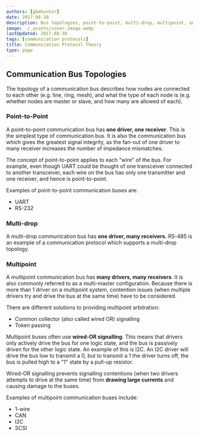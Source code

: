 ```yaml
---
authors: [gbmhunter]
date: 2017-08-30
description: Bus topologies, point-to-point, multi-drop, multipoint, and more about communication bus topologies.
image: ./_assets/cover-image.webp
lastUpdated: 2017-08-30
tags: [communication protocols]
title: Communication Protocol Theory
type: page
---
```


<WarningIsNotes />

## Communication Bus Topologies

The topology of a communication bus describes how nodes are connected to each other (e.g. line, ring, mesh), and what the type of each node is (e.g. whether nodes are master or slave, and how many are allowed of each).

### Point-to-Point

A point-to-point communication bus has **one driver, one receiver**. This is the simplest type of communication bus. It is also the communication bus which gives the greatest signal integrity, as the fan-out of one driver to many receiver increases the number of impedance mismatches.

<Aside type="note">
The concept of point-to-point applies to each "wire" of the bus. For example, even though UART could be thought of one transceiver connected to another transceiver, each wire on the bus has only one transmitter and one receiver, and hence is point-to-point.
</Aside>

Examples of point-to-point communication buses are:

* UART
* RS-232

### Multi-drop

A multi-drop communication bus has **one driver, many receivers**. RS-485 is an example of a communication protocol which supports a multi-drop topology.

### Multipoint

A multipoint communication bus has **many drivers, many receivers**. It is also commonly referred to as a multi-master configuration. Because there is more than 1 driver on a multipoint system, contention issues (when multiple drivers try and drive the bus at the same time) have to be considered.

There are different solutions to providing multipoint arbitration:

* Common collector (also called wired OR) signalling
* Token passing

Multipoint buses often use **wired-OR signalling**. This means that drivers only actively drive the bus for one logic state, and the bus is passively driven for the other logic state. An example of this is I2C. An I2C driver will drive the bus low to transmit a 0, but to transmit a 1 the driver turns off, the bus is pulled high to a "1" state by a pull-up resistor.

Wired-OR signalling prevents signalling contentions (when two drivers attempts to drive at the same time) from **drawing large currents** and causing damage to the buses.

Examples of multipoint communication buses include:

* 1-wire
* CAN
* I2C
* SCSI
